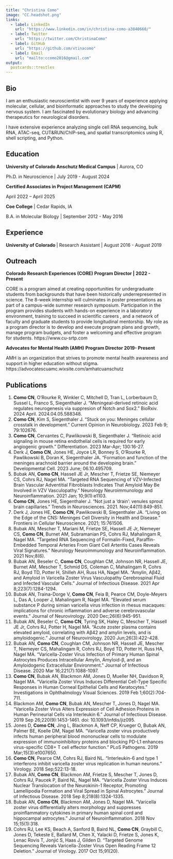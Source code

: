 ```yaml
---
title: "Christina Como"
image: "CC.headshot.png"
links:
  - label: LinkedIn
    url: "https://www.linkedin.com/in/christina-como-a3840660/"
  - label: Twitter
    url: "https://twitter.com/ChristinaComo"
  - label: GitHub
    url: "https://github.com/xtinacomo"
  - label: Email
    url: "mailto:ccomo2016@gmail.com"
output:
  postcards::trestles
---
```

 
## Bio

I am an enthusiastic neuroscientist with over 9 years of experience applying molecular, cellular, and bioinformatic approaches to study the developing nervous system. I am fascinated by evolutionary biology and advancing therapeutics for neurological disorders.

I have extensive experience analyzing single cell RNA sequencing, bulk RNA, ATAC-seq, CUT&RUN/ChIP-seq, and spatial transcriptomics using R, shell scripting, and Python.  


## Education

**University of Colorado Anschutz Medical Campus** | Aurora, CO

Ph.D. in Neuroscience | July 2019 - August 2024

**Certified Associates in Project Management (CAPM)**

April 2022 – April 2025 

**Coe College** | Cedar Rapids, IA

B.A. in Molecular Biology | September 2012 - May 2016


## Experience

**University of Colorado ** | Research Assistant | August 2016 - August 2019

## Outreach 
**Colorado Research Experiences (CORE)**
**Program Director | 2022 - Present**

CORE is a program aimed at creating opportunities for undergraduate students from backgrounds that have been historically underrepresented in science. The 8-week internship will culminates in poster presentations as part of a campus-wide summer research symposium. Participation in the program provides students with hands-on experience in a laboratory environment, training to succeed in scientific careers , and a network of faculty and graduate students to provide longitudinal mentorship. My role as a program director is to develop and execute program plans and growth, manage program budgets, and foster a welcoming and effective program for students. 
https://www.cu-srtp.com

**Advocates for Mental Health (AMH)**
**Program Director 2019- Present**

AMH is an organization that strives to promote mental health awareness and support in higher education without stigma. 
https://advocatescuamc.wixsite.com/amhatcuanschutz

## Publications 

1.  **Como CN**, O'Rourke R, Winkler C, Mitchell D, Tran L, Lorberbaum D, Sussel L, Franco S, Siegenthaler J. "Meningeal-derived retinoic acid regulates neurogenesis via suppresion of Notch and Sox2." BioRxiv. 2024 April. 2024.04.05.588348.
2.	**Como CN**, Kim S, Siegenthaler J. “Stuck on you: Meninges cellular crosstalk in development.” Current Opinion in Neurobiology. 2023 Feb 9; 79:102676.
3.	**Como CN**, Cervantes C, Pawlikowski B, Siegenthaler J. “Retinoic acid signaling in mouse retina endothelial cells is required for early angiogenic growth.” Differentiation. 2023 Mar-Apr; 130:16-27.
4.	Derk J, **Como CN**, Jones HE, Joyce LR, Bonney S, O’Rourke R, Pawlikowski B, Doran K, Siegenthaler JA. “Formation and function of the meninges arachnoid barrier around the developing brain.” Developmental Cell. 2023 June; 06.10.495709.
5.	Bubak AN, **Como CN**, Hassell JE Jr, Mescher T, Frietze SE, Niemeyer CS, Cohrs RJ, Nagel MA. “Targeted RNA Sequencing of VZV-Infected Brain Vascular Adventitial Fibroblasts Indicates That Amyloid May Be Involved in VZV Vasculopathy.” Neurology Neuroimmunology and Neuroinflammation. 2021 Jan; 10;9(1):e1103. 
6.	**Como CN**, Jones HE, Siegenthaler J. “Not just a ‘drain’: venules sprout brain capillaries." Trends in Neurosciences. 2021. Nov;44(11):849-851.
7.	Derk J, Jones HE, **Como CN**, Pawlikowski B, Siegenthaler JA. “Living on the Edge of the CNS: Meninges Cell Diversity in Health and Disease.” Frontiers in Cellular Neuroscience. 2021; 15:761506. 
8.	Bubak AN, Mescher T, Mariani M, Frietze SE, Hassell JE Jr, Niemeyer CS, **Como CN**, Burnet AM, Subramanian PS, Cohrs RJ, Mahalingam R, Nagel MA. “Targeted RNA Sequencing of Formalin-Fixed, Paraffin-Embedded Temporal Arteries From Giant Cell Arteritis Cases Reveals Viral Signatures.” Neurology Neuroimmunology and Neuroinflammation. 2021 Nov;8(6).
9.	Bubak AN, Beseler C, **Como CN**, Coughlan CM, Johnson NR, Hassell JE, Burnet AM, Mescher T, Schmid DS, Coleman C, Mahalingam R, Cohrs RJ, Boyd TD, Potter H, Shilleh AH, Russ HA, Nagel MA. “Amylin, Aβ42, and Amyloid in Varicella Zoster Virus Vasculopathy Cerebrospinal Fluid and Infected Vascular Cells.” Journal of Infectious Disease. 2021 Apr 8;223(7):1284-1294. 
10.	Bubak AN, Traina-Dorge V, **Como CN**, Feia B, Pearce CM, Doyle-Meyers L, Das A, Looper J, Mahalingam R, Nagel MA. “Elevated serum substance P during simian varicella virus infection in rhesus macaques: implications for chronic inflammation and adverse cerebrovascular events.” Journal of Neurovirology. 2020 Dec;26(6):945-951.
11.	Bubak AN, Beseler C, **Como CN**, Tyring SK, Haley C, Mescher T, Hassell JE Jr, Cohrs RJ, Potter H, Nagel MA. “Acute zoster plasma contains elevated amyloid, correlating with Aβ42 and amylin levels, and is amyloidogenic.” Journal of Neurovirology. 2020 Jun;26(3):422-428.
12.	Bubak AN, **Como CN**, Coughlan CM, Johnson NR, Hassell JE, Mescher T, Niemeyer CS, Mahalingam R, Cohrs RJ, Boyd TD, Potter H, Russ HA, Nagel MA. “Varicella-Zoster Virus Infection of Primary Human Spinal Astrocytes Produces Intracellular Amylin, Amyloid-β, and an Amyloidogenic Extracellular Environment.” Journal of Infectious Disease. 2020 Mar 16;221(7):1088-1097.
13.	**Como CN**, Bubak AN, Blackmon AM, Jones D, Mueller NH, Davidson R, Nagel MA. “Varicella Zoster Virus Induces Differential Cell-Type Specific Responses in Human Corneal Epithelial Cells and Keratocytes.” Investigations in Ophthalmology Visual Sciences. 2019 Feb 1;60(2):704-711.
14.	Blackmon AM, **Como CN**, Bubak AN, Mescher T, Jones D, Nagel MA. “Varicella Zoster Virus Alters Expression of Cell Adhesion Proteins in Human Perineurial Cells via Interleukin 6.” Journal of Infectious Disease. 2019 Sep 26;220(9):1453-1461. doi: 10.1093/infdis/jiz095.
15.	Jones D, **Como CN**, Jing L, Blackmon A, Neff CP, Krueger O, Bubak AN, Palmer BE, Koelle DM, Nagel MA. “Varicella zoster virus productively infects human peripheral blood mononuclear cells to modulate expression of immunoinhibitory proteins and blocking PD-L1 enhances virus-specific CD8+ T cell effector function.” PLoS Pathogens. 2019 Mar;15(3):e1007650.
16.	**Como CN**, Pearce CM, Cohrs RJ, Baird NL. “Interleukin-6 and type 1 interferons inhibit varicella zoster virus replication in human neurons.” Virology. 2018 Sep;522:13-18. 
17.	Bubak AN, **Como CN**, Blackmon AM, Frietze S, Mescher T, Jones D, Cohrs RJ, Paucek P, Baird NL, Nagel MA. “Varicella Zoster Virus Induces Nuclear Translocation of the Neurokinin-1 Receptor, Promoting Lamellipodia Formation and Viral Spread in Spinal Astrocytes.” Journal of Infectious Disease. 2018 Sep 8;218(8):1324-1335.
18.	Bubak AN, **Como CN**, Blackmon AM, Jones D, Nagel MA. “Varicella zoster virus differentially alters morphology and suppresses proinflammatory cytokines in primary human spinal cord and hippocampal astrocytes.” Journal of Neuroinflammation. 2018 Nov 15;15(1):318.
19.	Cohrs RJ, Lee KS, Beach A, Sanford B, Baird NL, **Como CN**, Graybill C, Jones D, Tekeste E, Ballard M, Chen X, Yalacki D, Frietze S, Jones K, Lenac Rovis T, Jonjić S, Haas J, Gilden D. “Targeted Genome Sequencing Reveals Varicella-Zoster Virus Open Reading Frame 12 Deletion.” Journal of Virology. 2017 Oct 15;91(20).



